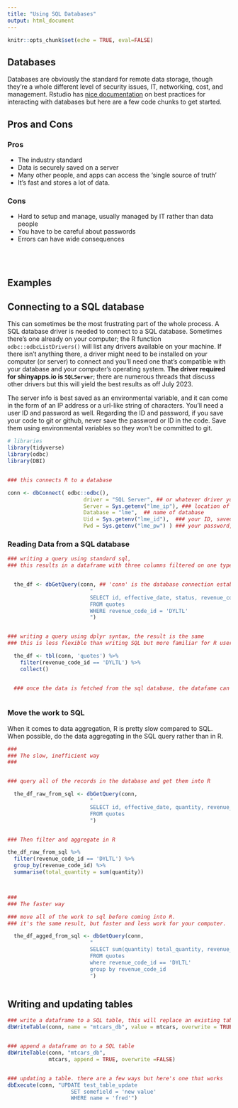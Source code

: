 ```yaml
---
title: "Using SQL Databases"
output: html_document
---
```


```r
knitr::opts_chunk$set(echo = TRUE, eval=FALSE)

```

## Databases

Databases are obviously the standard for remote data storage, though they're a whole different level of security issues, IT, networking, cost, and management. Rstudio has [nice documentation](https://db.rstudio.com/) on best practices for interacting with databases but here are a few code chunks to get started.


## Pros and Cons

### Pros

+ The industry standard
+ Data is securely saved on a server
+ Many other people, and apps can access the 'single source of truth'
+ It's fast and stores a lot of data.

### Cons

+ Hard to setup and manage, usually managed by IT rather than data people
+ You have to be careful about passwords
+ Errors can have wide consequences 


<br><br>

## Examples

## Connecting to a SQL database

This can sometimes be the most frustrating part of the whole process. A SQL database driver is needed to connect to a SQL database. Sometimes there's one already on your computer; the R function `odbc::odbcListDrivers()` will list any drivers available on your machine. If there isn't anything there, a driver might need to be installed on your computer (or server) to connect and you'll need one that's compatible with your database and your computer's operating system. **The driver required for shinyapps.io is `SQLServer`**; there are numerous threads that discuss other drivers but this will yield the best results as off July 2023.

The server info is best saved as an environmental variable, and it can come in the form of an IP address or a url-like string of characters. You'll need a user ID and password as well. Regarding the ID and password, if you save your code to git or github, never save the password or ID in the code. Save them using environmental variables so they won't be committed to git.

```r
# libraries
library(tidyverse)
library(odbc)
library(DBI)


### this connects R to a database

conn <- dbConnect( odbc::odbc(),
                        driver = "SQL Server", ## or whatever driver you have installed
                        Server = Sys.getenv("lme_ip"), ### location of database, saved as an env variable
                        Database = "lme",  ## name of database
                        Uid = Sys.getenv("lme_id"),  ### your ID, saved as an environmental variable
                        Pwd = Sys.getenv("lme_pw") ) ### your password, saved as an environmental variable
```


### Reading Data from a SQL database

```r


### writing a query using standard sql, 
### this results in a dataframe with three columns filtered on one type of revenue code


  the_df <- dbGetQuery(conn, ## 'conn' is the database connection established above
                          "
                          SELECT id, effective_date, status, revenue_code_id
                          FROM quotes
                          WHERE revenue_code_id = 'DYLTL'
                          ")


### writing a query using dplyr syntax, the result is the same
### this is less flexible than writing SQL but more familiar for R users

  the_df <- tbl(conn, 'quotes') %>% 
    filter(revenue_code_id == 'DYLTL') %>% 
    collect()


  ### once the data is fetched from the sql database, the datafame can be used for anything in R
  

```




### Move the work to SQL

When it comes to data aggregation, R is pretty slow compared to SQL. When possible, do the data aggregating in the SQL query rather than in R.

```r

###
### The slow, inefficient way 
###


### query all of the records in the database and get them into R

  the_df_raw_from_sql <- dbGetQuery(conn,
                          "
                          SELECT id, effective_date, quantity, revenue_code_id
                          FROM quotes
                          ")


### Then filter and aggregate in R

the_df_raw_from_sql %>% 
  filter(revenue_code_id == 'DYLTL') %>% 
  group_by(revenue_code_id) %>% 
  summarise(total_quantity = sum(quantity))



###
### The faster way 

### move all of the work to sql before coming into R.
### it's the same result, but faster and less work for your computer.

  the_df_agged_from_sql <- dbGetQuery(conn,
                          "
                          SELECT sum(quantity) total_quantity, revenue_code_id
                          FROM quotes
                          where revenue_code_id == 'DYLTL'
                          group by revenue_code_id
                          ")



```






## Writing and updating tables

```r
### write a dataframe to a SQL table, this will replace an existing table
dbWriteTable(conn, name = "mtcars_db", value = mtcars, overwrite = TRUE)


### append a dataframe on to a SQL table
dbWriteTable(conn, "mtcars_db", 
             mtcars, append = TRUE, overwrite =FALSE)


### updating a table. there are a few ways but here's one that works
dbExecute(conn, "UPDATE test_table_update 
                    SET somefield = 'new value'  
                    WHERE name = 'fred'")


```
